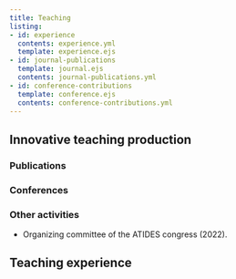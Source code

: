 ```yaml
---
title: Teaching
listing:
- id: experience
  contents: experience.yml
  template: experience.ejs
- id: journal-publications
  template: journal.ejs
  contents: journal-publications.yml
- id: conference-contributions
  template: conference.ejs
  contents: conference-contributions.yml
---
```



## Innovative teaching production

### Publications

::: {#journal-publications}
:::

### Conferences

::: {#conference-contributions}
:::

### Other activities

* Organizing committee of the ATIDES congress (2022).

## Teaching experience

::: {#experience}
:::
